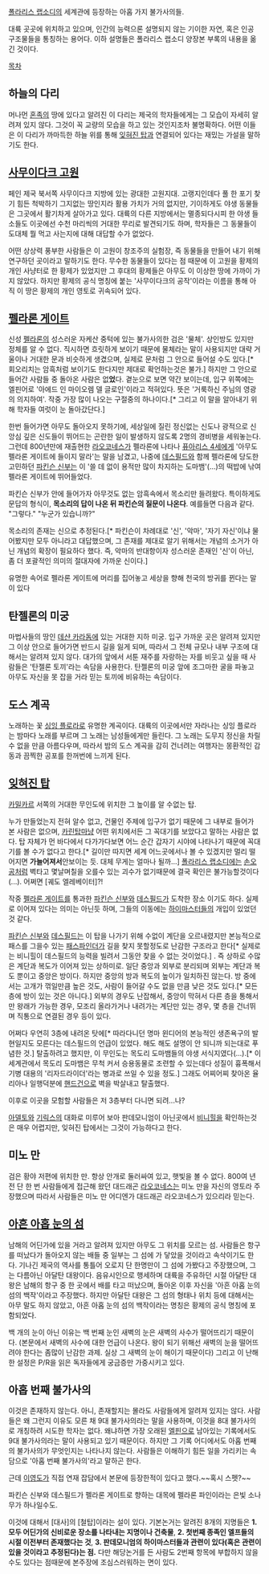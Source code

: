 [[폴라리스 랩소디]]의 세계관에 등장하는 아홉 가지 불가사의들. 

대륙 곳곳에 위치하고 있으며, 인간의 능력으론 설명되지 않는 기이한 자연, 혹은 인공 구조물들을 통칭하는 용어다. 이하 설명들은 폴라리스 랩소디 양장본 부록의 내용을 옮긴 것이다.

[[목차]]
== 하늘의 다리 ==
머나먼 [[혼족]]의 땅에 있다고 알려진 이 다리는 제국의 학자들에게는 그 모습이 자세히 알려져 있지 않다. 그것이 꼭 교량의 모습을 하고 있는 것인지조차 불명확하다. 어떤 이들은 이 다리가 까마득한 하늘 위를 통해 [[잊혀진 탑]]과 연결되어 있다는 재밌는 가설을 말하기도 한다.

== [[사무이다크 고원]] ==

페인 제국 북서쪽 사무이다크 지방에 있는 광대한 고원지대. 고랭지인데다 풀 한 포기 찾기 힘든 척박하기 그지없는 땅인지라 활용 가치가 거의 없지만, 기이하게도 야생 동물들은 그곳에서 활기차게 살아가고 있다. 대륙의 다른 지방에서는 멸종되다시피 한 야생 들소들도 이곳에선 수천 마리씩의 거대한 무리로 발견되기도 하며, 학자들은 그 동물들이 도대체 뭘 먹고 사는지에 대해 대답할 수가 없었다.

어떤 상상력 풍부한 사람들은 이 고원이 창조주의 실험장, 즉 동물들을 만들어 내기 위해 연구하던 곳이라고 말하기도 한다. 무수한 동물들이 있다는 점 때문에 이 고원을 황제의 개인 사냥터로 한 황제가 있었지만 그 후대의 황제들은 아무도 이 이상한 땅에 가까이 가지 않았다. 하지만 황제의 공식 명칭에 붙는 '사무이다크의 공작'이라는 이름을 통해 아직 이 땅은 황제의 개인 영토로 귀속되어 있다.

== [[펠라론 게이트]] ==

신성 [[펠라론]]의 성스러운 자케산 중턱에 있는 불가사의한 검은 '물체'. 상인방도 있지만 정체를 알 수 없다. 직시하면 흐릿하게 보이기 때문에 물체라는 말이 사용되지만 대략 거울이나 거대한 문과 비슷하게 생겼으며, 실제로 문처럼 그 안으로 들어설 수도 있다.[* 회오리치는 암흑처럼 보이기도 한다지만 제대로 확언하는것은 불가.] 하지만 그 안으로 들어간 사람들 중 돌아온 사람은 없'''었'''다. 곁눈으로 보면 약간 보이는데, 입구 위쪽에는 
엘핀어로 '아에드 인 마이오렘 델 글로인'이라고 적혀있다. 뜻은 '거룩하신 주님의 영광의 의지하여'. 작중 가장 많이 나오는 구절중의 하나이다.[* 그리고 이 말을 알아내기 위해 학자들 여럿이 눈 돌아갔단다.]

한번 들어가면 아무도 돌아오지 못하기에, 세상일에 질린 정신없는 신도나 광적으로 신앙심 깊은 신도들이 뛰어드는 곤란한 일이 발생하지 않도록 2명의 경비병을 세워놓는다.
그런데 800년만에 재출현한 [[라오코네스]]가 펠라론에 나타나 [[퓨아리스 4세]]에게 '아무도 펠라론 게이트에 들이지 말라'는 말을 남겼고, 나중에 [[데스필드]]와 함께 펠라론에 당도한 고민하던 [[파킨슨 신부]]는 이 '쓸 데 없이 용적만 많이 차지하는 도마뱀'(...)의 떡밥에 낚여 펠라론 게이트에 뛰어들었다.

파킨슨 신부가 안에 들어가자 아무것도 없는 암흑속에서 목소리만 들려왔다. 특이하게도 문답의 형식이, '''목소리의 답이 나온 뒤 파킨슨의 질문이 나온다'''. 예를들면 다음과 같다.
"그렇다."
"누군가 있습니까?"

목소리의 존재는 신으로 추정된다.[* 파킨슨이 차례대로 '신', '악마', '자기 자신'이냐 물어봤지만 모두 아니라고 대답했으며, 그 존재를 제대로 알기 위해서는 개념의 소거가 아닌 개념의 확장이 필요하다 했다. 즉, 악마의 반대항이자 성스러운 존재인 '신'이 아닌, 좀 더 포괄적인 의미의 절대자에 가까운 신이다.]

유명한 속어로 펠라론 게이트에 머리를 집어놓고 세상을 향해 천국의 방귀를 뀐다는 말이 있다

== 탄젤론의 미궁 ==

마법사들의 땅인 [[데샨 카라돔]]에 있는 거대한 지하 미궁. 입구 가까운 곳은 알려져 있지만 그 이상 안으로 들어가면 반드시 길을 잃게 되며, 따라서 그 전체 규모나 내부 구조에 대해서는 알려져 있지 않다. 대가의 앞에서 서툰 재주를 자랑하는 자를 비웃고 싶을 때 사람들은 '탄젤론 토끼'라는 속담을 사용한다. 탄젤론의 미궁 앞에 조그마한 굴을 파놓고 아무도 자신을 못 잡을 거라 믿는 토끼에 비유하는 속담이다.

== 도스 계곡 ==

노래하는 꽃 [[싱잉 플로라]]로 유명한 계곡이다. 대륙의 이곳에서만 자라나는 싱잉 플로라는 밤마다 노래를 부르며 그 노래는 남성들에게만 들린다. 그 노래는 도무지 정신을 차릴 수 없을 만큼 아름다우며, 따라서 밤의 도스 계곡을 감히 건너려는 여행자는 몽환적인 감동과 끔찍한 공포를 한꺼번에 느끼게 된다.

== [[잊혀진 탑]] ==

[[카밀카르]] 서쪽의 거대한 무인도에 위치한 그 높이를 알 수없는 탑. 

누가 만들었는지 전혀 알수 없고, 건물인 주제에 입구가 없기 때문에 그 내부로 들어가 본 사람은 없으며, [[카린탑]]마냥 어떤 위치에서든 그 꼭대기를 보았다고 말하는 사람은 없다. 탑 자체가 먼 바다에서 다가가다보면 어느 순간 갑자기 시야에 나타나기 때문에 꼭대기를 볼 수가 없다고 한다.[* 길이만 따지면 세계 어느곳에서나 볼 수 있겠지만 멀리 떨어지면 '''가늘어져서'''안보이는 듯. 대체 무게는 얼마나 될까...] [[폴라리스 랩소디]]에는 [[손오공]]처럼 벽타고 몇날며칠을 오를수 있는 괴수가 없기때문에 결국 확인은 불가능할것이다(...). 어쩌면 [궤도 엘레베이터]?!

작중 [[펠라론 게이트]]를 통과한 [[파킨슨 신부]]와 [[데스필드]]가 도착한 장소 이기도 하다. 실제로 이어져 있다는 의미는 아닌듯 하며, 그들의 이동에는 [[하이마스터]]들의 개입이 있었던것 같다.

[[파킨슨 신부]]와 [[데스필드]]는 이 탑을 나가기 위해 수없이 계단을 오르내렸지만 본능적으로 패스를 그을수 있는 [[패스파인더]]가 길을 찾지 못할정도로 난감한 구조라고 한다[* 실제로는 비니힐이 데스필드의 능력을 빌려서 그동안 찾을 수 없는 것이었다.] . 즉 상하로 수많은 계단과 복도가 이어져 있는 상하미로. 일단 중앙과 외부로 분리되며 외부는 계단과 복도 뿐이고 중앙은 방이다. 하지만 중앙의 방과 복도의 높이가 일치하진 않는다. 방 중에서는 고개가 꺾일만큼 높은 것도, 사람이 들어갈 수도 없을 만큼 낮은 것도 있다.[* 모든 층에 방이 있는 것은 아니다.]
외부의 경우도 난잡해서, 중앙이 막혀서 다른 층을 통해서만 왕래가 가능한 경우, 모조리 올라가거나 내려가는 계단만 있는 경우, 몇 층을 건너뛰며 직통으로 연결된 경우 등이 있다.

어쩌다 우연히 3층에 내려온 탓에[* 따라다니던 명마 윈디어의 본능적인 생존욕구의 발현일지도 모른다는 데스필드의 언급이 있었다. 해도 해도 설명이 안 되니까 되는대로 푸념한 것.] 탈출하려고 했지만, 이 무인도는 목도리 도마뱀들의 야생 서식지였다(...).[* 이 세계관에서 목도리 도마뱀은 무척 커서 승용동물로 조련할 수 있는데다 성질이 흉폭해서 기병 대용의 '리자드라이더'라는 병과로 쓰일 수 있을 정도.] 그래도 어찌어찌 찾아온 율리아나 일행덕분에 [[핸드건]]으로 벽을 박살내고 탈출했다. 

이후로 이곳을 모험할 사람들은 저 3층부터 다니면 되려...나?

[[아델토]]와 [[기릭스]]의 대화로 미루어 보아 판데모니엄이 아닌곳에서 [[비니힐]]을 확인하는것은 매우 어렵지만, 잊혀진 탑에서는 그것이 가능하다고 한다.

== 미노 만 ==
검은 황야 저편에 위치한 만. 항상 안개로 둘러싸여 있고, 햇빛을 볼 수 없다. 800여 년 전 단 한 번 사람들에게 접근해 왔던 대드래곤 [[라오코네스]]는 미노 만을 자신의 영토라 주장했으며 따라서 사람들은 미노 만 어디엔가 대드래곤 라오코네스가 있으리라 믿는다.

== [[아흔 아홉 눈의 섬]] ==

남해의 어딘가에 있을 거라고 알려져 있지만 아무도 그 위치를 모르는 섬. 사람들은 항구를 떠났다가 돌아오지 않는 배들 중 일부는 그 섬에 가 닿았을 것이라고 속삭이기도 한다. 기나긴 제국의 역사를 통틀어 오로지 단 한명만이 그 섬에 가봤다고 주장했으며, 그는 다름아닌 아달탄 대왕이다. 음유시인으로 행세하며 대륙을 주유하던 시절 아달탄 대왕은 남해의 항구 중 한 곳에서 배를 타고 떠났으며, 돌아온 이후 자신을 '아흔 아홉 눈의 섬의 백작'이라고 주장했다. 하지만 아달탄 대왕은 그 섬의 형태나 위치 등에 대해서는 아무 말도 하지 않았고, 아흔 아홉 눈의 섬의 백작이라는 명칭은 황제의 공식 명칭에 포함되었다.

백 개의 눈이 아닌 이유는 백 번째 눈인 새벽의 눈은 새벽의 사수가 떨어뜨리기 때문이다. (본문에서 새벽의 사수에 대한 언급이 나온다. 왕이 되기 위해선 새벽의 눈을 떨어뜨려야 한다는 좀많이 난감한 과제. 실상 그 새벽의 눈이 해이기 때문이다)
그리고 이 난해한 설정은 P/R을 읽은 독자들에게 궁금증만 가중시키고 있다.

== 아홉 번째 불가사의 ==

이것은 존재하지 않는다. 아니, 존재할지는 몰라도 사람들에게 알려져 있지는 않다. 사람들은 왜 그런지 이유도 모른 채 9대 불가사의라는 말을 사용하며, 이것을 8대 불가사의로 개칭하려 시도한 학자는 없다. 왜냐하면 가장 오래된 [[엘핀]]으로 남아있는 기록에서도 9대 불가사의라는 말이 사용되고 있기 때문이다. 하지만 그 기록 어디에서도 아홉 번째의 불가사의가 무엇인지는 나타나지 않는다. 사람들은 이해하기 힘든 일을 가리키는 속담으로 '아홉 번째 불가사의'라고 말하곤 한다.

근데 [[이영도]]가 직접 연재 잡담에서 본문에 등장한적이 있다고 했다.~~혹시 스펫?~~

파킨슨 신부와 데스필드가 펠라론 게이트로 향하는 대목에 펠라론 파인이라는 은빛 소나무가 하나일수도.

이것에 대해서 [대사]의 [철탑]이라는 설이 있다. 기본논거는 알려진 8개의 지명들은 '''1. 모두 어딘가의 신비로운 장소를 나타내는 지명이나 건축물''', '''2. 첫번째 종족인 엘프들의 시절 이전부터 존재했다는 것''', '''3. 판데모니엄의 하이마스터들과 관련이 있다(혹은 관련이 있을 것이라고 추정된다)는 점.''' 다만 해당논거를 든 사람도 2번째 항목에 부합하지 않을 수도 있다는 점때문에 본주장에 조심스러워하는 면이 있다. 
